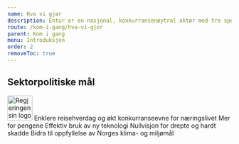 ```yaml
---
name: Hva vi gjør
description: Entur er en nasjonal, konkurransenøytral aktør med tre spennende oppdrag.
route: /kom-i-gang/hva-vi-gjor
parent: Kom i gang
menu: Introduksjon
order: 2
removeToc: true
---
```



<PageHeader />

<HvaViGjor></HvaViGjor>

## Sektorpolitiske mål

<GridContainer spacing="medium">
  <GridItem
    className="hva-vi-gjor__goal hva-vi-gjor__goal-image"
    small={6}
    medium={4}
    large={4}
  >
    <img alt="Regjeringen sin logo" src={Regjeringen} height="56px" />
  </GridItem>
  <GridItem
    className="hva-vi-gjor__goal hva-vi-gjor__goal-text"
    small={6}
    medium={4}
    large={4}
  >
    Enklere reisehverdag og økt konkurranseevne for næringslivet
  </GridItem>
  <GridItem
    className="hva-vi-gjor__goal hva-vi-gjor__goal-text"
    small={6}
    medium={4}
    large={4}
  >
    Mer for pengene
  </GridItem>
  <GridItem
    className="hva-vi-gjor__goal hva-vi-gjor__goal-text"
    small={6}
    medium={4}
    large={4}
  >
    Effektiv bruk av ny teknologi
  </GridItem>
  <GridItem
    className="hva-vi-gjor__goal hva-vi-gjor__goal-text"
    small={6}
    medium={4}
    large={4}
  >
    Nullvisjon for drepte og hardt skadde
  </GridItem>
  <GridItem
    className="hva-vi-gjor__goal hva-vi-gjor__goal-text"
    small={6}
    medium={4}
    large={4}
  >
    Bidra til oppfyllelse av Norges klima- og miljømål
  </GridItem>
</GridContainer>
